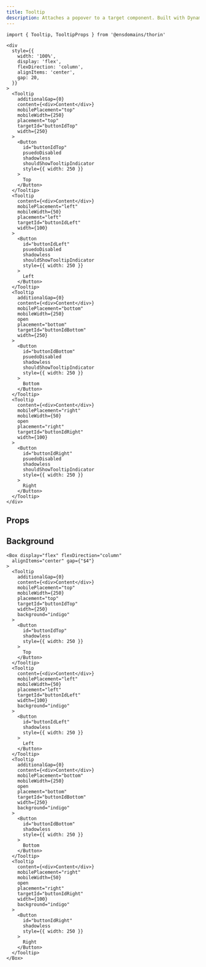 ```yaml
---
title: Tooltip
description: Attaches a popover to a target component. Built with DynamicPopover.
---
```


```tsx
import { Tooltip, TooltipProps } from '@ensdomains/thorin'
```

```tsx live=true  expand=ture minHeight=300px
<div
  style={{
    width: '100%',
    display: 'flex',
    flexDirection: 'column',
    alignItems: 'center',
    gap: 20,
  }}
>
  <Tooltip
    additionalGap={0}
    content={<div>Content</div>}
    mobilePlacement="top"
    mobileWidth={250}
    placement="top"
    targetId="buttonIdTop"
    width={250}
  >
    <Button
      id="buttonIdTop"
      psuedoDisabled
      shadowless
      shouldShowTooltipIndicator
      style={{ width: 250 }}
    >
      Top
    </Button>
  </Tooltip>
  <Tooltip
    content={<div>Content</div>}
    mobilePlacement="left"
    mobileWidth={50}
    placement="left"
    targetId="buttonIdLeft"
    width={100}
  >
    <Button
      id="buttonIdLeft"
      psuedoDisabled
      shadowless
      shouldShowTooltipIndicator
      style={{ width: 250 }}
    >
      Left
    </Button>
  </Tooltip>
  <Tooltip
    additionalGap={0}
    content={<div>Content</div>}
    mobilePlacement="bottom"
    mobileWidth={250}
    open
    placement="bottom"
    targetId="buttonIdBottom"
    width={250}
  >
    <Button
      id="buttonIdBottom"
      psuedoDisabled
      shadowless
      shouldShowTooltipIndicator
      style={{ width: 250 }}
    >
      Bottom
    </Button>
  </Tooltip>
  <Tooltip
    content={<div>Content</div>}
    mobilePlacement="right"
    mobileWidth={50}
    open
    placement="right"
    targetId="buttonIdRight"
    width={100}
  >
    <Button
      id="buttonIdRight"
      psuedoDisabled
      shadowless
      shouldShowTooltipIndicator
      style={{ width: 250 }}
    >
      Right
    </Button>
  </Tooltip>
</div>
```

## Props

<PropsTable sourceLink={sourceLink} types={types} />

## Background

```tsx live=true
<Box display="flex" flexDirection="column"
  alignItems="center" gap={"$4"}
>
  <Tooltip
    additionalGap={0}
    content={<div>Content</div>}
    mobilePlacement="top"
    mobileWidth={250}
    placement="top"
    targetId="buttonIdTop"
    width={250}
    background="indigo"
  >
    <Button
      id="buttonIdTop"
      shadowless
      style={{ width: 250 }}
    >
      Top
    </Button>
  </Tooltip>
  <Tooltip
    content={<div>Content</div>}
    mobilePlacement="left"
    mobileWidth={50}
    placement="left"
    targetId="buttonIdLeft"
    width={100}
    background="indigo"
  >
    <Button
      id="buttonIdLeft"
      shadowless
      style={{ width: 250 }}
    >
      Left
    </Button>
  </Tooltip>
  <Tooltip
    additionalGap={0}
    content={<div>Content</div>}
    mobilePlacement="bottom"
    mobileWidth={250}
    open
    placement="bottom"
    targetId="buttonIdBottom"
    width={250}
    background="indigo"
  >
    <Button
      id="buttonIdBottom"
      shadowless
      style={{ width: 250 }}
    >
      Bottom
    </Button>
  </Tooltip>
  <Tooltip
    content={<div>Content</div>}
    mobilePlacement="right"
    mobileWidth={50}
    open
    placement="right"
    targetId="buttonIdRight"
    width={100}
    background="indigo"
  >
    <Button
      id="buttonIdRight"
      shadowless
      style={{ width: 250 }}
    >
      Right
    </Button>
  </Tooltip>
</Box>
```
